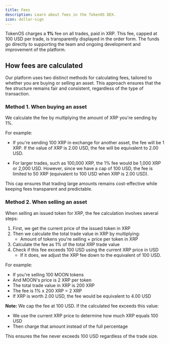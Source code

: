 ```yaml
---
title: Fees
description: Learn about fees in the TokenOS DEX.
icon: dollar-sign
---
```


TokenOS charges a **1%** fee on all trades, paid in XRP. This fee, capped at 100 USD per trade, is transparently displayed in the order form. The funds go directly to supporting the team and ongoing development and improvement of the platform.

## How fees are calculated

Our platform uses two distinct methods for calculating fees, tailored to whether you are buying or selling an asset. This approach ensures that the fee structure remains fair and consistent, regardless of the type of transaction.

### Method 1. When buying an asset

We calculate the fee by multiplying the amount of XRP you're sending by 1%.

For example:

- If you're sending 100 XRP in exchange for another asset, the fee will be 1 XRP. If the value of XRP is 2.00 USD, the fee will be equivalent to 2.00 USD.

- For larger trades, such as 100,000 XRP, the 1% fee would be 1,000 XRP or 2,000 USD. However, since we have a cap of 100 USD, the fee is limited to 50 XRP (equivalent to 100 USD when XRP is 2.00 USD).

This cap ensures that trading large amounts remains cost-effective while keeping fees transparent and predictable.

### Method 2. When selling an asset

When selling an issued token for XRP, the fee calculation involves several steps:

1. First, we get the current price of the issued token in XRP
2. Then we calculate the total trade value in XRP by multiplying:
   - Amount of tokens you're selling × price per token in XRP
3. Calculate the fee as 1% of the total XRP trade value
4. Check if this fee exceeds 100 USD using the current XRP price in USD
   - If it does, we adjust the XRP fee down to the equivalent of 100 USD.

For example:

- If you're selling 100 MOON tokens
- And MOON's price is 2 XRP per token
- The total trade value in XRP is 200 XRP
- The fee is 1% x 200 XRP = 2 XRP
- If XRP is worth 2.00 USD, the fee would be equivalent to 4.00 USD

**Note:** We cap the fee at 100 USD. If the calculated fee exceeds this value:

- We use the current XRP price to determine how much XRP equals 100 USD
- Then charge that amount instead of the full percentage

This ensures the fee never exceeds 100 USD regardless of the trade size.
